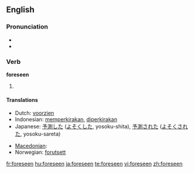 ==English==

===Pronunciation===
* {{IPA|/foɻ'si:n/}}
* {{audio|en-us-foreseen.ogg|Audio (US)}}

===Verb===
'''foreseen'''

# {{past participle of|[[foresee]]}}

====Translations====
{{trans-top|past participle of foresee}}
* Dutch: [[voorzien]]
* Indonesian: [[kira|memperkirakan]], [[kira|diperkirakan]]
* Japanese: [[予測]]した ([[よそく]]した, yosoku-shita), [[予測]]された ([[よそく]]された, yosoku-sareta)
{{trans-mid}}
* [[Macedonian]]: {{t|mk|предвиден|m|tr=prédviden|sc=Cyrl}}
* Norwegian: [[forutsett]]
{{trans-bottom}}

[[fr:foreseen]]
[[hu:foreseen]]
[[ja:foreseen]]
[[te:foreseen]]
[[vi:foreseen]]
[[zh:foreseen]]
